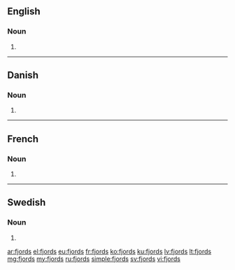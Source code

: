 ==English==

===Noun===
{{head|en}}

# {{plural of|fjord}}

----

==Danish==

===Noun===
{{head|da|noun form|g=c}}

# {{form of|genitive singular indefinite|fjord|lang=da}}

----

==French==

===Noun===
{{head|fr|g=m-p}}

# {{plural of|fjord|lang=fr}}

----

==Swedish==

===Noun===
{{head|sv|noun form}}

# {{sv-noun-form-indef-gen|fjord}}

[[ar:fjords]]
[[el:fjords]]
[[eu:fjords]]
[[fr:fjords]]
[[ko:fjords]]
[[ku:fjords]]
[[lv:fjords]]
[[lt:fjords]]
[[mg:fjords]]
[[my:fjords]]
[[ru:fjords]]
[[simple:fjords]]
[[sv:fjords]]
[[vi:fjords]]